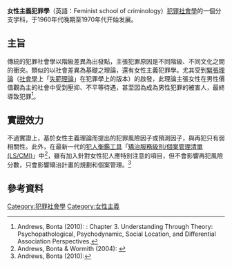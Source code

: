 {{犯罪學}}
'''女性主義犯罪學'''（英語：Feminist school of criminology）[[犯罪社會學|犯罪社會學]]的一個分支学科，于1960年代晚期至1970年代开始发展。

==主旨==
傳統的犯罪社會學以階級差異為出發點，主張犯罪原因是不同階級、不同文化之間的衝突。類似的以社會差異為基礎之理論，還有女性主義犯罪學。尤其受到[[緊張理論|緊張理論]]（[[社會學|社會學]]上「[[失範|失範理論]]」在犯罪學上的版本）的啟發，此理論主張女性在男性價值觀為主的社會中受到壓抑、不平等待遇，甚至因為成為男性犯罪的被害人，最終導致犯罪<ref>Andrews, Bonta (2010): {{cite book|last1=Andrews|first1=Donald Authur|last2=Bonta|first2=James|title=''The Psychology of Criminal Conduct''|edition=5th Ed.|isbn=978-1-4224-6329-1|publisher=Anderson Publishing, Lexis Nexis|year=2010|location=[[Amsterdam|Amsterdam]], [[Boston|Boston]] et al.|language=en}}: Chapter 3. Understanding Through Theory: Psychopathological, Psychodynamic, Social Location, and Differential Association Perspectives.</ref>。

==實證效力==
不過實證上，基於女性主義理論而提出的犯罪風險因子或預測因子，與再犯只有弱相關性。此外，在最新一代的[[犯人衡鑑工具|犯人衡鑑工具]]「[[矯治服務級別/個案管理清單_(LS/CMI)|矯治服務級別/個案管理清單 (LS/CMI)]]」中<ref>Andrews, Bonta & Wormith (2004): {{cite book|title=''The Level of Service / Case Management Inventory: Users Manual''|author=Andrews, Donald Authur; Bonta, James L.; Wormith, Stephen J|year=2004|publisher=[http://www.mhs.com/ Multi-Health Systems]|location=[[Toronto|Toronto]]|url=http://www.mhs.com/product.aspx?gr=saf&prod=ls-cmi&id=overview|access-date=2013-10-07|archive-url=https://web.archive.org/web/20130806173310/http://mhs.com/product.aspx?gr=saf&prod=ls-cmi&id=overview|archive-date=2013-08-06|dead-url=yes}}</ref>，雖有加入針對女性犯人應特別注意的項目，但不會影響再犯風險分數，只會影響矯治計畫的規劃和個案管理。<ref>Andrews, Bonta (2010):{{cite book|last1=Andrews|first1=Donald Authur|last2=Bonta|first2=James|title=''The Psychology of Criminal Conduct''|edition=5th Ed.|isbn=978-1-4224-6329-1|publisher=Anderson Publishing, Lexis Nexis|year=2010|location=[[Amsterdam|Amsterdam]], [[Boston|Boston]] et al.|language=en |page=332 }}</ref>

==參考資料==
{{reflist}}

{{Feminism}}
[[Category:犯罪社會學|Category:犯罪社會學]]
[[Category:女性主義|Category:女性主義]]